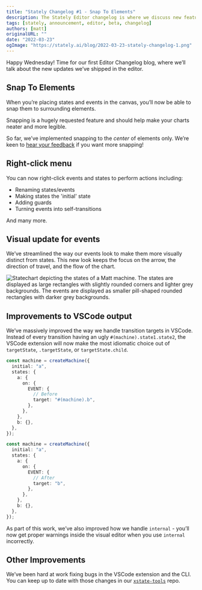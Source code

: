 ```yaml
---
title: "Stately Changelog #1 - Snap To Elements"
description: The Stately Editor changelog is where we discuss new features released to the Stately Editor beta.
tags: [stately, announcement, editor, beta, changelog]
authors: [matt]
originalURL: ""
date: "2022-03-23"
ogImage: "https://stately.ai/blog/2022-03-23-stately-changelog-1.png"
---
```


Happy Wednesday! Time for our first Editor Changelog blog, where we’ll talk about the new updates we’ve shipped in the editor.

## Snap To Elements

When you’re placing states and events in the canvas, you’ll now be able to snap them to surrounding elements.

Snapping is a hugely requested feature and should help make your charts neater and more legible.

So far, we’ve implemented snapping to the _center_ of elements only. We’re keen to [hear your feedback](https://github.com/statelyai/editor-feedback/issues) if you want more snapping!

## Right-click menu

You can now right-click events and states to perform actions including:

- Renaming states/events
- Making states the 'initial' state
- Adding guards
- Turning events into self-transitions

And many more.

## Visual update for events

We’ve streamlined the way our events look to make them more visually distinct from states. This new look keeps the focus on the arrow, the direction of travel, and the flow of the chart.

![Statechart depicting the states of a Matt machine. The states are displayed as large rectangles with slightly rounded corners and lighter grey backgrounds. The events are displayed as smaller pill-shaped rounded rectangles with darker grey backgrounds.](changelog-1-events.png)

## Improvements to VSCode output

We’ve massively improved the way we handle transition targets in VSCode. Instead of every transition having an ugly `#(machine).state1.state2`, the VSCode extension will now make the most idiomatic choice out of `targetState`, `.targetState`, or `targetState.child`.

```ts
const machine = createMachine({
  initial: "a",
  states: {
    a: {
      on: {
        EVENT: {
          // Before
          target: "#(machine).b",
        },
      },
    },
    b: {},
  },
});

const machine = createMachine({
  initial: "a",
  states: {
    a: {
      on: {
        EVENT: {
          // After
          target: "b",
        },
      },
    },
    b: {},
  },
});
```

As part of this work, we’ve also improved how we handle `internal` - you’ll now get proper warnings inside the visual editor when you use `internal` incorrectly.

## Other Improvements

We’ve been hard at work fixing bugs in the VSCode extension and the CLI. You can keep up to date with those changes in our [`xstate-tools`](https://github.com/statelyai/xstate-tools/releases) repo.
